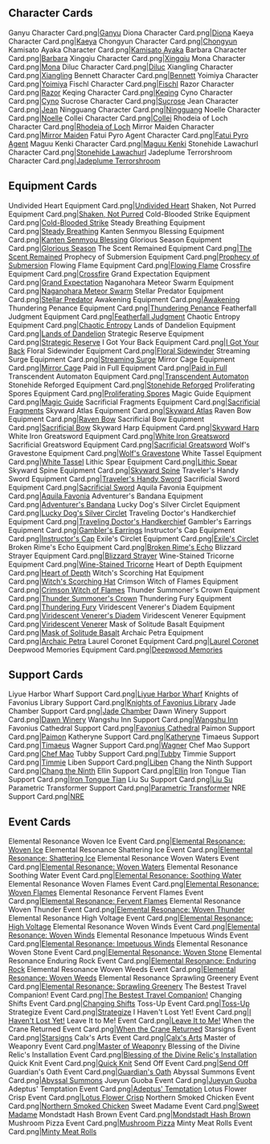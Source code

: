 {{Event Tabs
|story    = true
}}
==Character Cards==
<gallery>
Ganyu Character Card.png|[[Ganyu]]
Diona Character Card.png|[[Diona]]
Kaeya Character Card.png|[[Kaeya]]
Chongyun Character Card.png|[[Chongyun]]
Kamisato Ayaka Character Card.png|[[Kamisato Ayaka]]
Barbara Character Card.png|[[Barbara]]
Xingqiu Character Card.png|[[Xingqiu]]
Mona Character Card.png|[[Mona]]
Diluc Character Card.png|[[Diluc]]
Xiangling Character Card.png|[[Xiangling]]
Bennett Character Card.png|[[Bennett]]
Yoimiya Character Card.png|[[Yoimiya]]
Fischl Character Card.png|[[Fischl]]
Razor Character Card.png|[[Razor]]
Keqing Character Card.png|[[Keqing]]
Cyno Character Card.png|[[Cyno]]
Sucrose Character Card.png|[[Sucrose]]
Jean Character Card.png|[[Jean]]
Ningguang Character Card.png|[[Ningguang]]
Noelle Character Card.png|[[Noelle]]
Collei Character Card.png|[[Collei]]
Rhodeia of Loch Character Card.png|[[Rhodeia of Loch]]
Mirror Maiden Character Card.png|[[Mirror Maiden]]
Fatui Pyro Agent Character Card.png|[[Fatui Pyro Agent]]
Maguu Kenki Character Card.png|[[Maguu Kenki]]
Stonehide Lawachurl Character Card.png|[[Stonehide Lawachurl]]
Jadeplume Terrorshroom Character Card.png|[[Jadeplume Terrorshroom]]
</gallery>

==Equipment Cards==
<gallery>
Undivided Heart Equipment Card.png|[[Undivided Heart]]
Shaken, Not Purred Equipment Card.png|[[Shaken, Not Purred]]
Cold-Blooded Strike Equipment Card.png|[[Cold-Blooded Strike]]
Steady Breathing Equipment Card.png|[[Steady Breathing]]
Kanten Senmyou Blessing Equipment Card.png|[[Kanten Senmyou Blessing]]
Glorious Season Equipment Card.png|[[Glorious Season]]
The Scent Remained Equipment Card.png|[[The Scent Remained]]
Prophecy of Submersion Equipment Card.png|[[Prophecy of Submersion]]
Flowing Flame Equipment Card.png|[[Flowing Flame]]
Crossfire Equipment Card.png|[[Crossfire]]
Grand Expectation Equipment Card.png|[[Grand Expectation]]
Naganohara Meteor Swarm Equipment Card.png|[[Naganohara Meteor Swarm]]
Stellar Predator Equipment Card.png|[[Stellar Predator]]
Awakening Equipment Card.png|[[Awakening]]
Thundering Penance Equipment Card.png|[[Thundering Penance]]
Featherfall Judgment Equipment Card.png|[[Featherfall Judgment]]
Chaotic Entropy Equipment Card.png|[[Chaotic Entropy]]
Lands of Dandelion Equipment Card.png|[[Lands of Dandelion]]
Strategic Reserve Equipment Card.png|[[Strategic Reserve]]
I Got Your Back Equipment Card.png|[[I Got Your Back]]
Floral Sidewinder Equipment Card.png|[[Floral Sidewinder]]
Streaming Surge Equipment Card.png|[[Streaming Surge]]
Mirror Cage Equipment Card.png|[[Mirror Cage]]
Paid in Full Equipment Card.png|[[Paid in Full]]
Transcendent Automaton Equipment Card.png|[[Transcendent Automaton]]
Stonehide Reforged Equipment Card.png|[[Stonehide Reforged]]
Proliferating Spores Equipment Card.png|[[Proliferating Spores]]
Magic Guide Equipment Card.png|[[Magic Guide]]
Sacrificial Fragments Equipment Card.png|[[Sacrificial Fragments]]
Skyward Atlas Equipment Card.png|[[Skyward Atlas]]
Raven Bow Equipment Card.png|[[Raven Bow]]
Sacrificial Bow Equipment Card.png|[[Sacrificial Bow]]
Skyward Harp Equipment Card.png|[[Skyward Harp]]
White Iron Greatsword Equipment Card.png|[[White Iron Greatsword]]
Sacrificial Greatsword Equipment Card.png|[[Sacrificial Greatsword]]
Wolf's Gravestone Equipment Card.png|[[Wolf's Gravestone]]
White Tassel Equipment Card.png|[[White Tassel]]
Lithic Spear Equipment Card.png|[[Lithic Spear]]
Skyward Spine Equipment Card.png|[[Skyward Spine]]
Traveler's Handy Sword Equipment Card.png|[[Traveler's Handy Sword]]
Sacrificial Sword Equipment Card.png|[[Sacrificial Sword]]
Aquila Favonia Equipment Card.png|[[Aquila Favonia]]
Adventurer's Bandana Equipment Card.png|[[Adventurer's Bandana]]
Lucky Dog's Silver Circlet Equipment Card.png|[[Lucky Dog's Silver Circlet]]
Traveling Doctor's Handkerchief Equipment Card.png|[[Traveling Doctor's Handkerchief]]
Gambler's Earrings Equipment Card.png|[[Gambler's Earrings]]
Instructor's Cap Equipment Card.png|[[Instructor's Cap]]
Exile's Circlet Equipment Card.png|[[Exile's Circlet]]
Broken Rime's Echo Equipment Card.png|[[Broken Rime's Echo]]
Blizzard Strayer Equipment Card.png|[[Blizzard Strayer]]
Wine-Stained Tricorne Equipment Card.png|[[Wine-Stained Tricorne]]
Heart of Depth Equipment Card.png|[[Heart of Depth]]
Witch's Scorching Hat Equipment Card.png|[[Witch's Scorching Hat]]
Crimson Witch of Flames Equipment Card.png|[[Crimson Witch of Flames]]
Thunder Summoner's Crown Equipment Card.png|[[Thunder Summoner's Crown]]
Thundering Fury Equipment Card.png|[[Thundering Fury]]
Viridescent Venerer's Diadem Equipment Card.png|[[Viridescent Venerer's Diadem]]
Viridescent Venerer Equipment Card.png|[[Viridescent Venerer]]
Mask of Solitude Basalt Equipment Card.png|[[Mask of Solitude Basalt]]
Archaic Petra Equipment Card.png|[[Archaic Petra]]
Laurel Coronet Equipment Card.png|[[Laurel Coronet]]
Deepwood Memories Equipment Card.png|[[Deepwood Memories]]
</gallery>

==Support Cards==
<gallery>
Liyue Harbor Wharf Support Card.png|[[Liyue Harbor Wharf]]
Knights of Favonius Library Support Card.png|[[Knights of Favonius Library]]
Jade Chamber Support Card.png|[[Jade Chamber]]
Dawn Winery Support Card.png|[[Dawn Winery]]
Wangshu Inn Support Card.png|[[Wangshu Inn]]
Favonius Cathedral Support Card.png|[[Favonius Cathedral]]
Paimon Support Card.png|[[Paimon]]
Katheryne Support Card.png|[[Katheryne]]
Timaeus Support Card.png|[[Timaeus]]
Wagner Support Card.png|[[Wagner]]
Chef Mao Support Card.png|[[Chef Mao]]
Tubby Support Card.png|[[Tubby]]
Timmie Support Card.png|[[Timmie]]
Liben Support Card.png|[[Liben]]
Chang the Ninth Support Card.png|[[Chang the Ninth]]
Ellin Support Card.png|[[Ellin]]
Iron Tongue Tian Support Card.png|[[Iron Tongue Tian]]
Liu Su Support Card.png|[[Liu Su]]
Parametric Transformer Support Card.png|[[Parametric Transformer]]
NRE Support Card.png|[[NRE]]
</gallery>

==Event Cards==
<gallery>
Elemental Resonance Woven Ice Event Card.png|[[Elemental Resonance: Woven Ice]]
Elemental Resonance Shattering Ice Event Card.png|[[Elemental Resonance: Shattering Ice]]
Elemental Resonance Woven Waters Event Card.png|[[Elemental Resonance: Woven Waters]]
Elemental Resonance Soothing Water Event Card.png|[[Elemental Resonance: Soothing Water]]
Elemental Resonance Woven Flames Event Card.png|[[Elemental Resonance: Woven Flames]]
Elemental Resonance Fervent Flames Event Card.png|[[Elemental Resonance: Fervent Flames]]
Elemental Resonance Woven Thunder Event Card.png|[[Elemental Resonance: Woven Thunder]]
Elemental Resonance High Voltage Event Card.png|[[Elemental Resonance: High Voltage]]
Elemental Resonance Woven Winds Event Card.png|[[Elemental Resonance: Woven Winds]]
Elemental Resonance Impetuous Winds Event Card.png|[[Elemental Resonance: Impetuous Winds]]
Elemental Resonance Woven Stone Event Card.png|[[Elemental Resonance: Woven Stone]]
Elemental Resonance Enduring Rock Event Card.png|[[Elemental Resonance: Enduring Rock]]
Elemental Resonance Woven Weeds Event Card.png|[[Elemental Resonance: Woven Weeds]]
Elemental Resonance Sprawling Greenery Event Card.png|[[Elemental Resonance: Sprawling Greenery]]
The Bestest Travel Companion! Event Card.png|[[The Bestest Travel Companion!]]
Changing Shifts Event Card.png|[[Changing Shifts]]
Toss-Up Event Card.png|[[Toss-Up]]
Strategize Event Card.png|[[Strategize]]
I Haven't Lost Yet! Event Card.png|[[I Haven't Lost Yet!]]
Leave It to Me! Event Card.png|[[Leave It to Me!]]
When the Crane Returned Event Card.png|[[When the Crane Returned]]
Starsigns Event Card.png|[[Starsigns]]
Calx's Arts Event Card.png|[[Calx's Arts]]
Master of Weaponry Event Card.png|[[Master of Weaponry]]
Blessing of the Divine Relic's Installation Event Card.png|[[Blessing of the Divine Relic's Installation]]
Quick Knit Event Card.png|[[Quick Knit]]
Send Off Event Card.png|[[Send Off]]
Guardian's Oath Event Card.png|[[Guardian's Oath]]
Abyssal Summons Event Card.png|[[Abyssal Summons]]
Jueyun Guoba Event Card.png|[[Jueyun Guoba]]
Adeptus' Temptation Event Card.png|[[Adeptus' Temptation]]
Lotus Flower Crisp Event Card.png|[[Lotus Flower Crisp]]
Northern Smoked Chicken Event Card.png|[[Northern Smoked Chicken]]
Sweet Madame Event Card.png|[[Sweet Madame]]
Mondstadt Hash Brown Event Card.png|[[Mondstadt Hash Brown]]
Mushroom Pizza Event Card.png|[[Mushroom Pizza]]
Minty Meat Rolls Event Card.png|[[Minty Meat Rolls]]
</gallery>